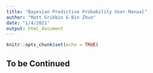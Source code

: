 ---
title: "Bayesian Predictive Probability User Manual"
author: "Matt Gribbin & Bin Zhuo"
date: "1/4/2021"
output: html_document
---

```{r setup, include=FALSE}
knitr::opts_chunk$set(echo = TRUE)
```

## To be Continued